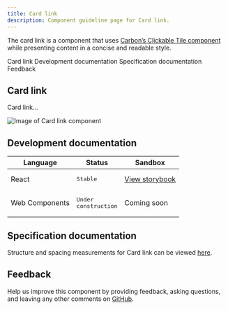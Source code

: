 ```yaml
---
title: Card link
description: Component guideline page for Card link.
---
```


<PageDescription>

The card link is a component that uses [Carbon’s Clickable Tile component](https://www.carbondesignsystem.com/components/tile/code/?&_ga=2.219705497.1857981228.1594645810-98205212.1592938803#clickable-tile) while presenting content in a concise and readable style.

</PageDescription>

<AnchorLinks>

<AnchorLink>Card link</AnchorLink>
<AnchorLink>Development documentation</AnchorLink>
<AnchorLink>Specification documentation</AnchorLink>
<AnchorLink>Feedback</AnchorLink>

</AnchorLinks>

## Card link
Card link...

![Image of Card link component](../../images/component/Cardlink/)


## Development documentation

| Language      | Status        | Sandbox                                                                              |
| ------------- | -----------   | ------------------------------------------------------------------------             |
| React         | <div><span class="bx--tag bx--tag--green"><pre>Stable</pre></span></div>        | [View storybook](https://ibmdotcom-react.mybluemix.net/?path=/story/components-cardlink--default)     |
| Web Components       | <div><span class="bx--tag bx--tag--cool-gray"><pre>Under construction</pre></span></div>  | Coming soon |

## Specification documentation

Structure and spacing measurements for Card link can be viewed [here]().

## Feedback

Help us improve this component by providing feedback, asking questions, and leaving any other comments on [GitHub]().
